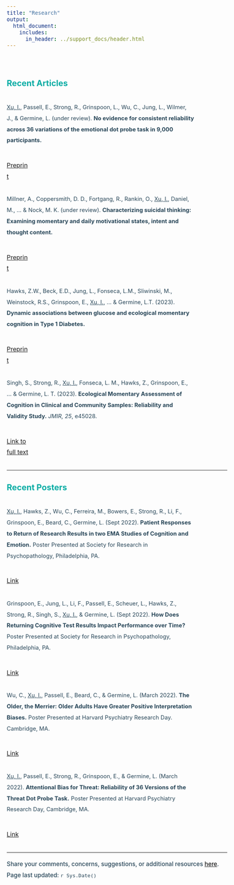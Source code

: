 ```yaml
---
title: "Research"
output:
  html_document:
    includes:
      in_header: ../support_docs/header.html
---
```


<style type="text/css">
  .title{
    color: #294759;
    margin-bottom: -1%;
    font-size: 18pt
  }
  body {
    font-size: 12pt;
    color: #294759;
    line-height: 1.8em;
  }
  h4 {
    font-size: 16pt;
    color: #08aca4;
    margin-bottom: 20px;
  }
  .article {
    margin-bottom:20px;
    font-size: 11pt;
}
</style>

<br>

#### Recent Articles

::: {.column width="85%"}
<p class = "article"> <u>Xu, I.</u>, Passell, E., Strong, R., Grinspoon, L., Wu, C., Jung, L., Wilmer, J., & Germine, L. (under review). **No evidence for consistent reliability across 36 variations of the emotional dot probe task in 9,000 participants.** </p>
:::
::: {.column width="4%"}
:::
::: {.column width="10%"}
[Preprint](https://www.psyarxiv.com/58z4n)
:::

::: {.column width="85%"}
<p class = "article"> Millner, A., Coppersmith, D. D., Fortgang, R., Rankin, O., <u>Xu, I.</u>, Daniel, M., ... & Nock, M. K. (under review). **Characterizing suicidal thinking: Examining momentary and daily motivational states, intent and thought content.**
</p>
:::
::: {.column width="4%"}
:::
::: {.column width="10%"}
[Preprint](https://osf.io/q4wev)
:::


::: {.column width="85%"}
<p class = "article"> Hawks, Z.W., Beck, E.D., Jung, L., Fonseca, L.M., Sliwinski, M., Weinstock, R.S., Grinspoon, E., <u>Xu, I.</u>, ... & Germine, L.T. (2023). **Dynamic associations between glucose and ecological momentary cognition in Type 1 Diabetes.**
</p>
:::
::: {.column width="4%"}
:::
::: {.column width="10%"}
[Preprint](https://psyarxiv.com/h7q96/)
:::


::: {.column width="85%"}
<p class = "article"> Singh, S., Strong, R., <u>Xu, I.</u>, Fonseca, L. M., Hawks, Z., Grinspoon, E., ... & Germine, L. T. (2023). **Ecological Momentary Assessment of Cognition in Clinical and Community Samples: Reliability and Validity Study.** *JMIR, 25*, e45028.  
</p>
:::
::: {.column width="4%"}
:::
::: {.column width="10%"}
[Link to full text](https://www.jmir.org/2023/1/e45028/)
:::

---

#### Recent Posters

::: {.column width="85%"}
<p class = "article"> <u>Xu, I.</u>, Hawks, Z., Wu, C., Ferreira, M., Bowers, E., Strong, R., Li, F., Grinspoon, E., Beard, C., Germine, L. (Sept 2022). **Patient Responses to Return of Research Results in two EMA Studies of Cognition and Emotion.** Poster Presented at Society for Research in Psychopathology, Philadelphia, PA.
</p>
:::
::: {.column width="4%"}
:::
::: {.column width="10%"}
[Link](https://docs.google.com/presentation/d/1-WbuhEclD7IrZZjmDVyVom3fcIL_4GPd/edit?usp=sharing&ouid=100799767484704214514&rtpof=true&sd=true)  
:::

::: {.column width="85%"}
<p class = "article"> Grinspoon, E., Jung, L., Li, F., Passell, E., Scheuer, L., Hawks, Z., Strong, R., Singh, S., <u>Xu, I.</u>, & Germine, L. (Sept 2022). **How Does Returning Cognitive Test Results Impact Performance over Time?** Poster Presented at Society for Research in Psychopathology, Philadelphia, PA.
</p>
:::
::: {.column width="4%"}
:::
::: {.column width="10%"}
[Link](https://docs.google.com/presentation/d/1II4foE8VE4SZqOMAfn9_np9FM38qJ6FV0fulmYlXPAw/edit?usp=sharing)   
:::

::: {.column width="85%"}
<p class = "article"> Wu, C., <u>Xu, I.</u>, Passell, E., Beard, C., & Germine, L. (March 2022). **The Older, the Merrier: Older Adults Have Greater Positive Interpretation Biases.** Poster Presented at Harvard Psychiatry Research Day. Cambridge, MA. 
</p>
:::
::: {.column width="4%"}
:::
::: {.column width="10%"}
[Link](https://docs.google.com/presentation/d/1UTG1GWxcFLKsCgSQqMXULOJ_6i_-IvXWxxqIvZqVy2E/edit?usp=sharing)   
:::

::: {.column width="85%"}
<p class = "article"> <u>Xu, I.</u>, Passell, E., Strong, R., Grinspoon, E., & Germine, L. (March 2022). **Attentional Bias for Threat: Reliability of 36 Versions of the Threat Dot Probe Task.** Poster Presented at Harvard Psychiatry Research Day, Cambridge, MA.
</p>
:::
::: {.column width="4%"}
:::
::: {.column width="10%"}
[Link](https://docs.google.com/presentation/d/1aCFDA1ghLOf54COhUPxD1bBCbIa4845D/edit?usp=sharing&ouid=100799767484704214514&rtpof=true&sd=true)
:::

---
<p style = "font-size: 11.5pt; font-weight: 500">Share your comments, concerns, suggestions, or additional resources [here](https://forms.gle/DQfojqWRTGQ8mjq2A).   
Page last updated: `r Sys.Date()`</p>